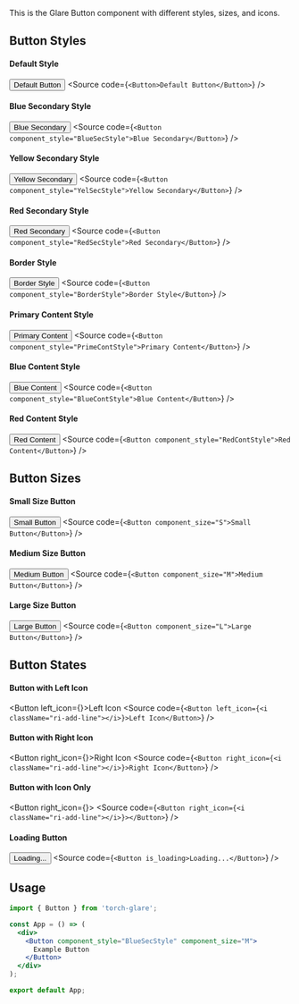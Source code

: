 
<Title>Button Component</Title>
<Meta of={ButtonStories}/>

  This is the Glare Button component with different styles, sizes, and icons.

## Button Styles
#### Default Style
<Button>Default Button</Button>
<Source code={`<Button>Default Button</Button>`} />

#### Blue Secondary Style
<Button component_style="BlueSecStyle">Blue Secondary</Button>
<Source code={`<Button component_style="BlueSecStyle">Blue Secondary</Button>`} />

#### Yellow Secondary Style
<Button component_style="YelSecStyle">Yellow Secondary</Button>
<Source code={`<Button component_style="YelSecStyle">Yellow Secondary</Button>`} />

#### Red Secondary Style
<Button component_style="RedSecStyle">Red Secondary</Button>
<Source code={`<Button component_style="RedSecStyle">Red Secondary</Button>`} />

#### Border Style
<Button component_style="BorderStyle">Border Style</Button>
<Source code={`<Button component_style="BorderStyle">Border Style</Button>`} />

#### Primary Content Style
<Button component_style="PrimeContStyle">Primary Content</Button>
<Source code={`<Button component_style="PrimeContStyle">Primary Content</Button>`} />

#### Blue Content Style
<Button component_style="BlueContStyle">Blue Content</Button>
<Source code={`<Button component_style="BlueContStyle">Blue Content</Button>`} />

#### Red Content Style
<Button component_style="RedContStyle">Red Content</Button>
<Source code={`<Button component_style="RedContStyle">Red Content</Button>`} />

## Button Sizes

#### Small Size Button
<Button component_size="S">Small Button</Button>
<Source code={`<Button component_size="S">Small Button</Button>`} />

#### Medium Size Button
<Button component_size="M">Medium Button</Button>
<Source code={`<Button component_size="M">Medium Button</Button>`} />

#### Large Size Button
<Button component_size="L">Large Button</Button>
<Source code={`<Button component_size="L">Large Button</Button>`} />

## Button States

#### Button with Left Icon
<Button left_icon={<i className="ri-add-line"></i>}>Left Icon</Button>
<Source code={`<Button left_icon={<i className="ri-add-line"></i>}>Left Icon</Button>`} />

#### Button with Right Icon
<Button right_icon={<i className="ri-add-line"></i>}>Right Icon</Button>
<Source code={`<Button right_icon={<i className="ri-add-line"></i>}>Right Icon</Button>`} />

#### Button with Icon Only
<Button right_icon={<i className="ri-add-line"></i>}></Button>
<Source code={`<Button right_icon={<i className="ri-add-line"></i>}></Button>`} />

#### Loading Button
<Button is_loading>Loading...</Button>
<Source code={`<Button is_loading>Loading...</Button>`} />

## Usage

```jsx
import { Button } from 'torch-glare';

const App = () => (
  <div>
    <Button component_style="BlueSecStyle" component_size="M">
      Example Button
    </Button>
  </div>
);

export default App;
